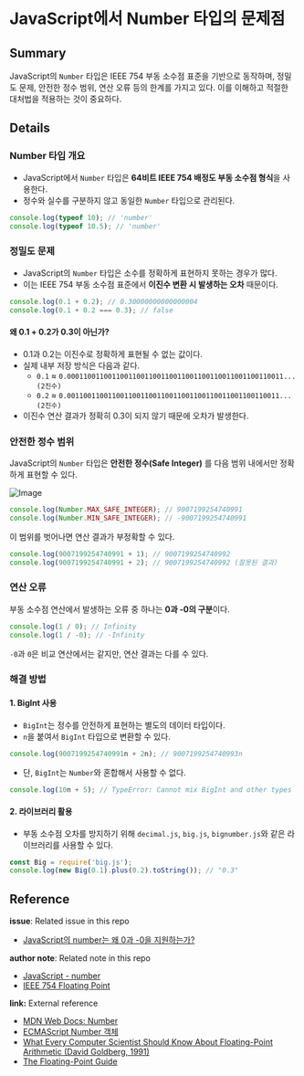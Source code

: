 # JavaScript에서 Number 타입의 문제점

## Summary

JavaScript의 `Number` 타입은 IEEE 754 부동 소수점 표준을 기반으로 동작하며, 정밀도 문제, 안전한 정수 범위, 연산 오류 등의 한계를 가지고 있다. 이를 이해하고 적절한 대처법을 적용하는 것이 중요하다.

## Details

### Number 타입 개요

- JavaScript에서 `Number` 타입은 **64비트 IEEE 754 배정도 부동 소수점 형식**을 사용한다.
- 정수와 실수를 구분하지 않고 동일한 `Number` 타입으로 관리된다.

```javascript
console.log(typeof 10); // 'number'
console.log(typeof 10.5); // 'number'
```

### 정밀도 문제

- JavaScript의 `Number` 타입은 소수를 정확하게 표현하지 못하는 경우가 많다.
- 이는 IEEE 754 부동 소수점 표준에서 **이진수 변환 시 발생하는 오차** 때문이다.

```javascript
console.log(0.1 + 0.2); // 0.30000000000000004
console.log(0.1 + 0.2 === 0.3); // false
```

#### **왜 0.1 + 0.2가 0.3이 아닌가?**

- 0.1과 0.2는 이진수로 정확하게 표현될 수 없는 값이다.
- 실제 내부 저장 방식은 다음과 같다.
  - `0.1` ≈ `0.00011001100110011001100110011001100110011001100110011... (2진수)`
  - `0.2` ≈ `0.0011001100110011001100110011001100110011001100110011... (2진수)`
- 이진수 연산 결과가 정확히 0.3이 되지 않기 때문에 오차가 발생한다.

### 안전한 정수 범위

JavaScript의 `Number` 타입은 **안전한 정수(Safe Integer)** 를 다음 범위 내에서만 정확하게 표현할 수 있다.

![Image](https://github.com/user-attachments/assets/d45aee2d-e1ca-46bb-9dd8-fcd289b26406)

```javascript
console.log(Number.MAX_SAFE_INTEGER); // 9007199254740991
console.log(Number.MIN_SAFE_INTEGER); // -9007199254740991
```

이 범위를 벗어나면 연산 결과가 부정확할 수 있다.

```javascript
console.log(9007199254740991 + 1); // 9007199254740992
console.log(9007199254740991 + 2); // 9007199254740992 (잘못된 결과)
```

### 연산 오류

부동 소수점 연산에서 발생하는 오류 중 하나는 **0과 -0의 구분**이다.

```javascript
console.log(1 / 0); // Infinity
console.log(1 / -0); // -Infinity
```

`-0`과 `0`은 비교 연산에서는 같지만, 연산 결과는 다를 수 있다.

### 해결 방법

#### **1. BigInt 사용**

- `BigInt`는 정수를 안전하게 표현하는 별도의 데이터 타입이다.
- `n`을 붙여서 `BigInt` 타입으로 변환할 수 있다.

```javascript
console.log(9007199254740991n + 2n); // 9007199254740993n
```

- 단, `BigInt`는 `Number`와 혼합해서 사용할 수 없다.

```javascript
console.log(10n + 5); // TypeError: Cannot mix BigInt and other types
```

#### **2. 라이브러리 활용**

- 부동 소수점 오차를 방지하기 위해 `decimal.js`, `big.js`, `bignumber.js`와 같은 라이브러리를 사용할 수 있다.

```javascript
const Big = require('big.js');
console.log(new Big(0.1).plus(0.2).toString()); // "0.3"
```

## Reference

**issue**: Related issue in this repo

- [JavaScript의 number는 왜 0과 -0을 지원하는가?](https://github.com/luke0408/TIL/issues/3)

**author note**: Related note in this repo

- [JavaScript - number](./Number.mdx)
- [IEEE 754 Floating Point](../../../DevGeneral/IEEE/IEEE_754_Floating_Point.mdx)

**link:** External reference

- [MDN Web Docs: Number](https://developer.mozilla.org/ko/docs/Web/JavaScript/Reference/Global_Objects/Number)
- [ECMAScript Number 객체](https://tc39.es/ecma262/multipage/fundamental-objects.html#sec-number-objects)
- [What Every Computer Scientist Should Know About Floating-Point Arithmetic (David Goldberg, 1991)](https://docs.oracle.com/cd/E19957-01/806-3568/ncg_goldberg.html)
- [The Floating-Point Guide](https://floating-point-gui.de/)
